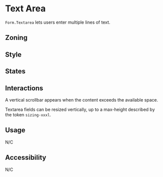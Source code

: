 

<Meta of={Stories} />
<Status id="formFieldInputTextArea" />

# Text Area

`Form.Textarea` lets users enter multiple lines of text.

## Zoning

<FigmaImage
	src="https://www.figma.com/file/qc8oUSyVJM67gSsbTShftt/%F0%9F%93%90-Zoning?node-id=245%3A268"
	alt="zoning image for text area"
/>

## Style

<FigmaImage
	src="https://www.figma.com/file/610Qgbz9dEHyTTkGeYHZh4/Inputs?node-id=0%3A164"
	alt="Mockup of a textarea"
/>

## States

<Canvas>
	<Story of={Stories.Textarea} />
</Canvas>

## Interactions

A vertical scrollbar appears when the content exceeds the available space.

<Canvas>
	<Story of={Stories.TextareaMaxedOut} />
</Canvas>

Textarea fields can be resized vertically, up to a max-height described by the token `sizing-xxxl`.

## Usage

N/C

## Accessibility

N/C
